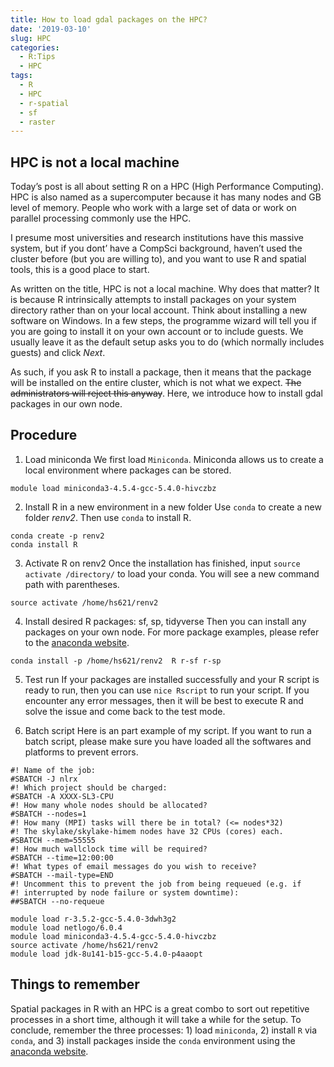 ```yaml
---
title: How to load gdal packages on the HPC?
date: '2019-03-10'
slug: HPC
categories:
  - R:Tips
  - HPC
tags:
  - R
  - HPC
  - r-spatial
  - sf
  - raster
---
```


## HPC is not a local machine
Today's post is all about setting R on a HPC (High Performance Computing). HPC is also named as a supercomputer because it has many nodes and GB level of memory. People who work with a large set of data or work on parallel processing commonly use the HPC.

I presume most universities and research institutions have this massive system, but if you dont' have a CompSci background, haven't used the cluster before (but you are willing to), and you want to use R and spatial tools, this is a good place to start.

As written on the title, HPC is not a local machine. Why does that matter? It is because R intrinsically attempts to install packages on your system directory rather than on your local account. Think about installing a new software on Windows. In a few steps, the programme wizard will tell you if you are going to install it on your own account or to include guests. We usually leave it as the default setup asks you to do (which normally includes guests) and click *Next*. 

As such, if you ask R to install a package, then it means that the package will be installed on the entire cluster, which is not what we expect. ~~The administrators will reject this anyway~~. Here, we introduce how to install gdal packages in our own node.


## Procedure

1. Load miniconda
We first load `Miniconda`. Miniconda allows us to create a local environment where packages can be stored. 
```
module load miniconda3-4.5.4-gcc-5.4.0-hivczbz
```

2. Install R in a new environment in a new folder
Use `conda` to create a new folder *renv2*. Then use `conda` to install R.
```
conda create -p renv2
conda install R
```

3. Activate R on renv2
Once the installation has finished, input `source activate /directory/` to load your conda. You will see a new command path with parentheses.
```
source activate /home/hs621/renv2
```

4. Install desired R packages: sf, sp, tidyverse
Then you can install any packages on your own node. For more package examples, please refer to the [anaconda website](https://docs.anaconda.com/anaconda/packages/r-language-pkg-docs/).
```
conda install -p /home/hs621/renv2  R r-sf r-sp
```

5. Test run
If your packages are installed successfully and your R script is ready to run, then you can use `nice Rscript` to run your script. If you encounter any error messages, then it will be best to execute R and solve the issue and come back to the test mode.

6. Batch script
Here is an part example of my script. If you want to run a batch script, please make sure you have loaded all the softwares and platforms to prevent errors.

```
#! Name of the job:
#SBATCH -J nlrx
#! Which project should be charged:
#SBATCH -A XXXX-SL3-CPU
#! How many whole nodes should be allocated?
#SBATCH --nodes=1
#! How many (MPI) tasks will there be in total? (<= nodes*32)
#! The skylake/skylake-himem nodes have 32 CPUs (cores) each.
#SBATCH --mem=55555
#! How much wallclock time will be required?
#SBATCH --time=12:00:00
#! What types of email messages do you wish to receive?
#SBATCH --mail-type=END
#! Uncomment this to prevent the job from being requeued (e.g. if
#! interrupted by node failure or system downtime):
##SBATCH --no-requeue

module load r-3.5.2-gcc-5.4.0-3dwh3g2
module load netlogo/6.0.4
module load miniconda3-4.5.4-gcc-5.4.0-hivczbz
source activate /home/hs621/renv2
module load jdk-8u141-b15-gcc-5.4.0-p4aaopt
```

## Things to remember
Spatial packages in R with an HPC is a great combo to sort out repetitive processes in a short time, although it will take a while for the setup. To conclude, remember the three processes: 1) load `miniconda`, 2) install `R` via `conda`, and 3) install packages inside the `conda` environment using the [anaconda website](https://docs.anaconda.com/anaconda/packages/r-language-pkg-docs/).
